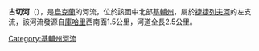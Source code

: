 '''古切河'''（{{lang-uk|Гуче}}），是[[烏克蘭|烏克蘭]]的河流，位於該國中北部[[基輔州|基輔州]]，屬於[[捷捷列夫河|捷捷列夫河]]的左支流，該河流發源自[[庫哈里_(伊萬基夫區)|庫哈里]]西南面1.5公里，河道全長2.5公里。

{{DEFAULTSORT:Гуче}}
[[Category:基輔州河流|Category:基輔州河流]]


{{Ukraine-river-stub}}